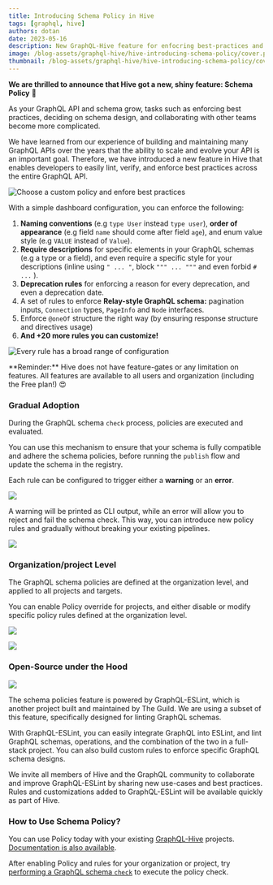 ```yaml
---
title: Introducing Schema Policy in Hive
tags: [graphql, hive]
authors: dotan
date: 2023-05-16
description: New GraphQL-Hive feature for enfocring best-practices and schema-design styles.
image: /blog-assets/graphql-hive/hive-introducing-schema-policy/cover.png
thumbnail: /blog-assets/graphql-hive/hive-introducing-schema-policy/cover.png
---
```



**We are thrilled to announce that Hive got a new, shiny feature: Schema Policy** 🎉

As your GraphQL API and schema grow, tasks such as enforcing best practices, deciding on schema
design, and collaborating with other teams become more complicated.

We have learned from our experience of building and maintaining many GraphQL APIs over the years
that the ability to scale and evolve your API is an important goal. Therefore, we have introduced a
new feature in Hive that enables developers to easily lint, verify, and enforce best practices
across the entire GraphQL API.

![](https://the-guild.dev/graphql/hive/_next/static/media/policy-overview.e560205a.png 'Choose a custom policy and enfore best practices')

With a simple dashboard configuration, you can enforce the following:

1. **Naming conventions** (e.g `type User` instead `type user`), **order of appearance** (e.g field
   `name` should come after field `age`), and enum value style (e.g `VALUE` instead of `Value`).
2. **Require descriptions** for specific elements in your GraphQL schemas (e.g a type or a field),
   and even require a specific style for your descriptions (inline using `" ... "`, block
   `""" ... """` and even forbid `# ...` ).
3. **Deprecation rules** for enforcing a reason for every deprecation, and even a deprecation date.
4. A set of rules to enforce **Relay-style GraphQL schema:** pagination inputs, `Connection` types,
   `PageInfo` and `Node` interfaces.
5. Enforce `@oneOf` structure the right way (by ensuring response structure and directives usage)
6. **And +20 more rules you can customize!**

![](https://the-guild.dev/graphql/hive/_next/static/media/policy-rules-config.ff7acd8f.png 'Every rule has a broad range of configuration')

<Callout type="info">
  **Reminder:** Hive does not have feature-gates or any limitation on features. All features are
  available to all users and organization (including the Free plan!) 😍
</Callout>

### Gradual Adoption

During the GraphQL schema `check` process, policies are executed and evaluated.

You can use this mechanism to ensure that your schema is fully compatible and adhere the schema
policies, before running the `publish` flow and update the schema in the registry.

Each rule can be configured to trigger either a **warning** or an **error**.

![](https://the-guild.dev/graphql/hive/_next/static/media/policy-cli-warning.4937f501.png)

A warning will be printed as CLI output, while an error will allow you to reject and fail the schema
check. This way, you can introduce new policy rules and gradually without breaking your existing
pipelines.

![](https://the-guild.dev/graphql/hive/_next/static/media/policy-cli-error.12678074.png)

### Organization/project Level

The GraphQL schema policies are defined at the organization level, and applied to all projects and
targets.

You can enable Policy override for projects, and either disable or modify specific policy rules
defined at the organization level.

![](https://the-guild.dev/graphql/hive/_next/static/media/policy-override-config.c08c0bba.png)

![](https://the-guild.dev/graphql/hive/_next/static/media/policy-override-severity.a35154f9.png)

### Open-Source under the Hood

![](/static/shared-logos/products/eslint.svg)

The schema policies feature is powered by GraphQL-ESLint, which is another project built and
maintained by The Guild. We are using a subset of this feature, specifically designed for linting
GraphQL schemas.

With GraphQL-ESLint, you can easily integrate GraphQL into ESLint, and lint GraphQL schemas,
operations, and the combination of the two in a full-stack project. You can also build custom rules
to enforce specific GraphQL schema designs.

We invite all members of Hive and the GraphQL community to collaborate and improve GraphQL-ESLint by
sharing new use-cases and best practices. Rules and customizations added to GraphQL-ESLint will be
available quickly as part of Hive.

### How to Use Schema Policy?

You can use Policy today with your existing [GraphQL-Hive](https://app.graphql-hive.com/) projects.
[Documentation is also available](https://the-guild.dev/graphql/hive/docs/features/schema-policy).

After enabling Policy and rules for your organization or project, try
[performing a GraphQL schema `check`](https://the-guild.dev/graphql/hive/docs/features/schema-registry#check-a-schema)
to execute the policy check.
